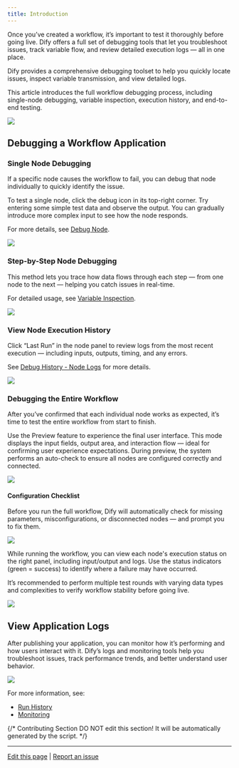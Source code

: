 ```yaml
---
title: Introduction
---
```


Once you’ve created a workflow, it’s important to test it thoroughly before going live. Dify offers a full set of debugging tools that let you troubleshoot issues, track variable flow, and review detailed execution logs — all in one place.

Dify provides a comprehensive debugging toolset to help you quickly locate issues, inspect variable transmission, and view detailed logs.

This article introduces the full workflow debugging process, including single-node debugging, variable inspection, execution history, and end-to-end testing.

![](https://assets-docs.dify.ai/2025/06/8e7933b45a69241a9861a09fa47d5c62.png)

## Debugging a Workflow Application

### Single Node Debugging

If a specific node causes the workflow to fail, you can debug that node individually to quickly identify the issue.

To test a single node, click the debug icon in its top-right corner. Try entering some simple test data and observe the output. You can gradually introduce more complex input to see how the node responds.

For more details, see [Debug Node](/en/guides/workflow/debug-and-preview/debug-node).

![](https://assets-docs.dify.ai/2025/06/44decb6644b140e46ed2e1e9246f48f7.png)

### Step-by-Step Node Debugging

This method lets you trace how data flows through each step — from one node to the next — helping you catch issues in real-time.

For detailed usage, see [Variable Inspection](/en/guides/workflow/debug-and-preview/variable-inspect).

![](https://assets-docs.dify.ai/2025/06/887630764b180a60becb6a4fcee2c622.png)

### View Node Execution History

Click “Last Run” in the node panel to review logs from the most recent execution — including inputs, outputs, timing, and any errors.

See [Debug History - Node Logs](/en/guides/workflow/debug-and-preview/history-and-logs#node-execution-logs) for more details.

![](https://assets-docs.dify.ai/2025/06/a6011d5966c78a4d1705f2af44ed8af1.png)

### Debugging the Entire Workflow

After you’ve confirmed that each individual node works as expected, it’s time to test the entire workflow from start to finish.

Use the Preview feature to experience the final user interface. This mode displays the input fields, output area, and interaction flow — ideal for confirming user experience expectations. During preview, the system performs an auto-check to ensure all nodes are configured correctly and connected.

![](https://assets-docs.dify.ai/2025/06/de00849b363ec9356e5764b88b4331fb.png)

#### Configuration Checklist

Before you run the full workflow, Dify will automatically check for missing parameters, misconfigurations, or disconnected nodes — and prompt you to fix them.

![](https://assets-docs.dify.ai/2025/06/85bafda1f786549c22404cd5ec711d0f.png)

While running the workflow, you can view each node's execution status on the right panel, including input/output and logs. Use the status indicators (green = success) to identify where a failure may have occurred.

It’s recommended to perform multiple test rounds with varying data types and complexities to verify workflow stability before going live.

![](https://assets-docs.dify.ai/2025/06/c09f788f77b5f8ebdd635ddba66a1b99.png)

## View Application Logs

After publishing your application, you can monitor how it’s performing and how users interact with it. Dify’s logs and monitoring tools help you troubleshoot issues, track performance trends, and better understand user behavior.

![](https://assets-docs.dify.ai/2025/06/6dd8e8a7186089a390679b6de4bb97b9.png)

For more information, see:

- [Run History](/en/guides/workflow/debug-and-preview/history)
- [Monitoring](/en/guides/monitoring/README)

{/*
Contributing Section
DO NOT edit this section!
It will be automatically generated by the script.
*/}

---

[Edit this page](https://github.com/langgenius/dify-docs/edit/main/en/guides/workflow/debug-and-preview/preview-and-run.mdx) | [Report an issue](https://github.com/langgenius/dify-docs/issues/new?title=Documentation%20Issue%3A%20ew-and-&body=%23%23%20Issue%20Description%0A%3C%21--%20Please%20briefly%20describe%20the%20issue%20you%20found%20--%3E%0A%0A%23%23%20Page%20Link%0Ahttps%3A%2F%2Fgithub.com%2Flanggenius%2Fdify-docs%2Fblob%2Fmain%2Fen/guides/workflow/debug-and-preview%2Fpreview-and-run.mdx%0A%0A%23%23%20Suggested%20Changes%0A%3C%21--%20If%20you%20have%20specific%20suggestions%20for%20changes%2C%20please%20describe%20them%20here%20--%3E%0A%0A%3C%21--%20Thank%20you%20for%20helping%20improve%20our%20documentation%21%20--%3E)

